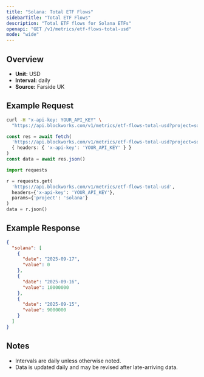 ```yaml
---
title: "Solana: Total ETF Flows"
sidebarTitle: "Total ETF Flows"
description: "Total ETF flows for Solana ETFs"
openapi: "GET /v1/metrics/etf-flows-total-usd"
mode: "wide"
---
```


## Overview

- **Unit:** USD
- **Interval:** daily
- **Source:** Farside UK

## Example Request

<CodeGroup>

```bash cURL
curl -H "x-api-key: YOUR_API_KEY" \
  "https://api.blockworks.com/v1/metrics/etf-flows-total-usd?project=solana"
```

```typescript TypeScript
const res = await fetch(
  'https://api.blockworks.com/v1/metrics/etf-flows-total-usd?project=solana',
  { headers: { 'x-api-key': 'YOUR_API_KEY' } }
)
const data = await res.json()
```

```python Python
import requests

r = requests.get(
  'https://api.blockworks.com/v1/metrics/etf-flows-total-usd',
  headers={'x-api-key': 'YOUR_API_KEY'},
  params={'project': 'solana'}
)
data = r.json()
```

</CodeGroup>

## Example Response

```json
{
  "solana": [
    {
      "date": "2025-09-17",
      "value": 0
    },
    {
      "date": "2025-09-16",
      "value": 10000000
    },
    {
      "date": "2025-09-15",
      "value": 9000000
    }
  ]
}
```

## Notes
- Intervals are daily unless otherwise noted.
- Data is updated daily and may be revised after late-arriving data.